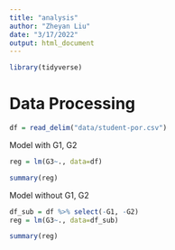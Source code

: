 ```yaml
---
title: "analysis"
author: "Zheyan Liu"
date: "3/17/2022"
output: html_document
---
```


```r
library(tidyverse)
```

# Data Processing

```r
df = read_delim("data/student-por.csv")
```
Model with G1, G2

```r
reg = lm(G3~., data=df)

summary(reg)
```


Model without G1, G2

```r
df_sub = df %>% select(-G1, -G2)
reg = lm(G3~., data=df_sub)

summary(reg)
```

